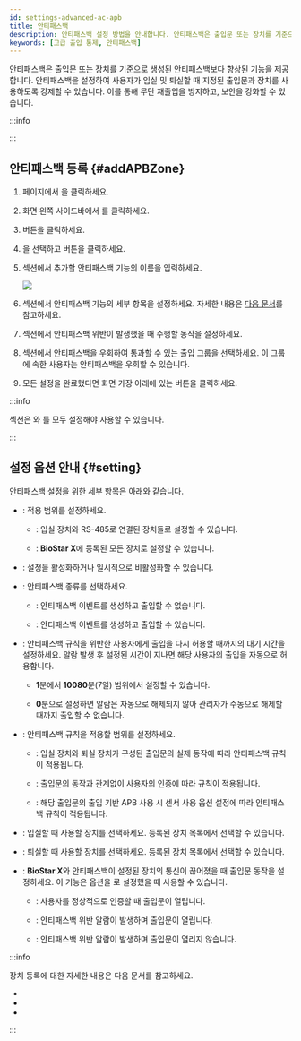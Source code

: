 ```yaml
---
id: settings-advanced-ac-apb
title: 안티패스백
description: 안티패스백 설정 방법을 안내합니다. 안티패스백은 출입문 또는 장치를 기준으로 생성된 안티패스백보다 향상된 기능을 제공합니다. 
keywords: [고급 출입 통제, 안티패스백]
---
```


안티패스백은 출입문 또는 장치를 기준으로 생성된 안티패스백보다 향상된 기능을 제공합니다. 안티패스백을 설정하여 사용자가 입실 및 퇴실할 때 지정된 출입문과 장치를 사용하도록 강제할 수 있습니다. 이를 통해 무단 재출입을 방지하고, 보안을 강화할 수 있습니다.

:::info

<Glossary termid='apb' />

:::

## 안티패스백 등록 {#addAPBZone}

1. <Cmd sid='shell.header.launcher' /> 페이지에서 <Cmd sid='shell.header.setting' />을 클릭하세요.

1. 화면 왼쪽 사이드바에서 <Cmd sid='setting.menu.advancedAc.root' />를 클릭하세요.

1. <Cmd sid='button.func.addZone' product='2' /> 버튼을 클릭하세요.

1. <Cmd sid='zone.antiPassback' product='2' />을 선택하고 <Cmd sid='button.apply' product='2' /> 버튼을 클릭하세요.

1. <Cmd sid='common.info' product='2' /> 섹션에서 추가할 안티패스백 기능의 이름을 입력하세요.

    <Image src='/img/biostarx-settings-adv-ac-add-apb.png' />

1. <Cmd sid='common.setting' product='2' /> 섹션에서 안티패스백 기능의 세부 항목을 설정하세요. 자세한 내용은 [다음 문서](#setting)를 참고하세요.

1. <Cmd sid='common.alarm' product='2' /> 섹션에서 안티패스백 위반이 발생했을 때 수행할 동작을 설정하세요.

1. <Cmd sid='zone.apb.bypass' product='2' /> 섹션에서 안티패스백을 우회하여 통과할 수 있는 출입 그룹을 선택하세요. 이 그룹에 속한 사용자는 안티패스백을 우회할 수 있습니다.

1. 모든 설정을 완료했다면 화면 가장 아래에 있는 <Cmd sid='button.apply' product='2' /> 버튼을 클릭하세요.

:::info

<Cmd sid='common.alarm' product='2' /> 섹션은 <Cmd sid='zone.entryDevices' product='2' />와 <Cmd sid='zone.exitDevices' product='2' />를 모두 설정해야 사용할 수 있습니다.

:::


## 설정 옵션 안내 {#setting}

안티패스백 설정을 위한 세부 항목은 아래와 같습니다.

* <Cmd sid='zone.globalZone' product='2' />: 적용 범위를 설정하세요.

  * <Cmd sid='zone.globalZone.local' product='2' />: 입실 장치와 RS-485로 연결된 장치들로 설정할 수 있습니다.

  * <Cmd sid='zone.globalZone.global' product='2' />: **BioStar X**에 등록된 모든 장치로 설정할 수 있습니다.

* <Cmd sid='zone.pause.activatedAndDeactivated' product='2' />: 설정을 활성화하거나 일시적으로 비활성화할 수 있습니다.

* <Cmd sid='zone.apbType' product='2' />: 안티패스백 종류를 선택하세요.

  * <Cmd sid='door.apbType.hard' product='2' />: 안티패스백 이벤트를 생성하고 출입할 수 없습니다.
  
  * <Cmd sid='door.apbType.soft' product='2' />: 안티패스백 이벤트를 생성하고 출입할 수 있습니다.

* <Cmd sid='door.resetTime' product='2' />: 안티패스백 규칙을 위반한 사용자에게 출입을 다시 허용할 때까지의 대기 시간을 설정하세요. 알람 발생 후 설정된 시간이 지나면 해당 사용자의 출입을 자동으로 허용합니다.

  * **1**분에서 **10080**분(7일) 범위에서 설정할 수 있습니다.

  * **0**분으로 설정하면 알람은 자동으로 해제되지 않아 관리자가 수동으로 해제할 때까지 출입할 수 없습니다.

* <Cmd sid='zone.apbUseDoorSensor' product='2' />: 안티패스백 규칙을 적용할 범위를 설정하세요.

  * <Cmd sid='common.on' product='2' />: 입실 장치와 퇴실 장치가 구성된 출입문의 실제 동작에 따라 안티패스백 규칙이 적용됩니다.
  
  * <Cmd sid='common.off' product='2' />: 출입문의 동작과 관계없이 사용자의 인증에 따라 규칙이 적용됩니다. 

  * <Cmd sid='zone.apbUseEachDoorSensorSetting' product='2' />: 해당 출입문의 출입 기반 APB 사용 시 센서 사용 옵션 설정에 따라 안티패스백 규칙이 적용됩니다.

* <Cmd sid='zone.entryDevices' product='2' />: 입실할 때 사용할 장치를 선택하세요. 등록된 장치 목록에서 선택할 수 있습니다.

* <Cmd sid='zone.exitDevices' product='2' />: 퇴실할 때 사용할 장치를 선택하세요. 등록된 장치 목록에서 선택할 수 있습니다.

* <Cmd sid='zone.apbFailAction' product='2' />: **BioStar X**와 안티패스백이 설정된 장치의 통신이 끊어졌을 때 출입문 동작을 설정하세요. 이 기능은 <Cmd sid='zone.globalZone' product='2' /> 옵션을 <Cmd sid='zone.globalZone.global' product='2' />로 설정했을 때 사용할 수 있습니다. 

  * <Cmd sid='zone.apbFailAction.noAction' product='2' />: 사용자를 정상적으로 인증할 때 출입문이 열립니다. 
  
  * <Cmd sid='zone.apbFailAction.recordLog' product='2' />: 안티패스백 위반 알람이 발생하며 출입문이 열립니다. 
  
  * <Cmd sid='zone.apbFailAction.doorLocked' product='2' />: 안티패스백 위반 알람이 발생하며 출입문이 열리지 않습니다.

:::info

장치 등록에 대한 자세한 내용은 다음 문서를 참고하세요.

* <DocLink docId='platform/biostar_x/settings-adding-devices' />

* <DocLink docId='platform/biostar_x/settings-adding-wiegand' />

* <DocLink docId='platform/biostar_x/settings-adding-slave-device' />

:::